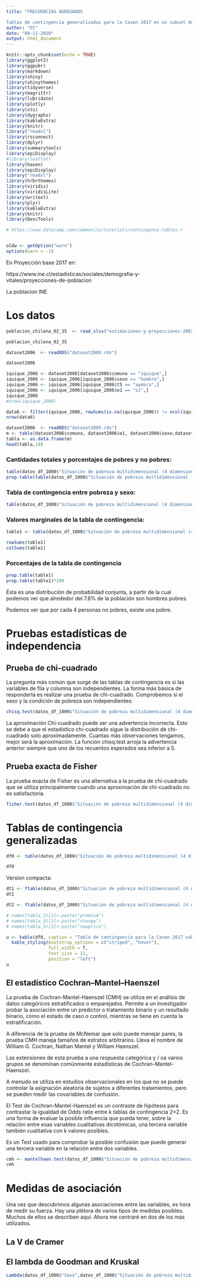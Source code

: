 ```yaml
---
title: "FRECUENCIAS AGREGADOS

Tablas de contingencia generalizadas para la Casen 2017 en un subset de 1000 registros."
author: "DI"
date: "09-11-2020"
output: html_document
---
```


```r
knitr::opts_chunk$set(echo = TRUE)
library(ggplot2)
library(ggpubr)
library(markdown)
library(shiny)
library(shinythemes)
library(tidyverse)
library(magrittr)
library(lubridate)
library(plotly)
library(xts)
library(dygraphs)
library(kableExtra)
library(knitr)
library("readxl")
library(rsconnect)
library(dplyr)
library(summarytools)
library(epiDisplay)
#library(leaflet)
library(haven)
library(epiDisplay)
library("readxl")
library(hrbrthemes)
library(viridis)
library(viridisLite)
library(writexl)
library(plyr)
library(kableExtra)
library(knitr)
library(DescTools)

# https://www.datacamp.com/community/tutorials/contingency-tables-r


oldw <- getOption("warn")
options(warn = -1)
```
En Proyección base 2017 en:

https://www.ine.cl/estadisticas/sociales/demografia-y-vitales/proyecciones-de-poblacion

La poblacion INE






# Los datos

```r
poblacion_chilena_02_35  <- read_xlsx("estimaciones-y-proyecciones-2002-2035-comunas.xlsx")
```


```r
poblacion_chilena_02_35
```

```r
dataset2006  <- readRDS("dataset2009.rds")
```
```r
dataset2006
```




```r
iquique_2006 <- dataset2006[dataset2006$comuna == "iquique",]
iquique_2006 <- iquique_2006[iquique_2006$sexo == "hombre",]
iquique_2006 <- iquique_2006[iquique_2006$t5 == "aymara",]
iquique_2006 <- iquique_2006[iquique_2006$e1 == "sí",]
iquique_2006
#nrow(iquique_2006)
```



```r
data6 <- filter(iquique_2006, rowSums(is.na(iquique_2006)) != ncol(iquique_2006))  
nrow(data6)
```


```r
dataset2006  <- readRDS("dataset2009.rds")
m <- table(dataset2006$comuna, dataset2006$e1, dataset2006$sexo,dataset2006$t4)
tabla <- as.data.frame(m)
head(tabla,10)
```



















### Cantidades totales y porcentajes de pobres y no pobres:

```r

table(datos_df_1000$"Situación de pobreza multidimensional (4 dimensiones)")
prop.table(table(datos_df_1000$"Situación de pobreza multidimensional (4 dimensiones)"))
```
### Tabla de contingencia entre pobreza y sexo:

```r
table(datos_df_1000$"Situación de pobreza multidimensional (4 dimensiones)", datos_df_1000$"Sexo")
```

### Valores marginales de la tabla de contingencia:

```r
table1 <- table(datos_df_1000$"Situación de pobreza multidimensional (4 dimensiones)", datos_df_1000$"Sexo")

rowSums(table1)
colSums(table1)
```
### Porcentajes de la tabla de contingencia

```r

prop.table(table1)
prop.table(table1)*100


```
Ésta es una distribución de probabilidad conjunta, a partir de la cual podemos ver que alrededor del 7.8% de la población son hombres pobres.

Podemos ver que por cada 4 personas no pobres, existe una pobre.

# Pruebas estadísticas de independencia

## Prueba de chi-cuadrado

La pregunta más común que surge de las tablas de contingencia es si las variables de fila y columna son independientes. La forma más básica de responderla es realizar una prueba de chi-cuadrado. Comprobemos si el sexo y la condición de pobreza son independientes:

```r
chisq.test(datos_df_1000$"Situación de pobreza multidimensional (4 dimensiones)", datos_df_1000$"Sexo")
```


La aproximación Chi-cuadrado puede ser una advertencia incorrecta. Esto se debe a que el estadístico chi-cuadrado sigue la distribución de chi-cuadrado solo aproximadamente. Cuantas más observaciones tengamos, mejor será la aproximación. La función chisq.test arroja la advertencia anterior siempre que uno de los recuentos esperados sea inferior a 5.

## Prueba exacta de Fisher

La prueba exacta de Fisher es una alternativa a la prueba de chi-cuadrado que se utiliza principalmente cuando una aproximación de chi-cuadrado no es satisfactoria. 

```r
fisher.test(datos_df_1000$"Situación de pobreza multidimensional (4 dimensiones)", datos_df_1000$"Sexo")
```



# Tablas de contingencia generalizadas


```r
df0 <- table(datos_df_1000$"Situación de pobreza multidimensional (4 dimensiones)", datos_df_1000$"Sexo", datos_df_1000$"Estado civil")

df0 
```






Version compacta:

```r
dt1 <- ftable(datos_df_1000$"Situación de pobreza multidimensional (4 dimensiones)", datos_df_1000$"Sexo", datos_df_1000$"Estado civil")
dt1
```

```r
dt2 <- ftable(datos_df_1000$"Situación de pobreza multidimensional (4 dimensiones)", datos_df_1000$"Sexo", datos_df_1000$"Estado civil")
```




```r
# names(tabla_3)[1]<-paste("premium")
# names(tabla_3)[2]<-paste("change")
# names(tabla_3)[3]<-paste("newprice") 
```



```r
u <- kable(df0, caption = "Tabla de contingencia para la Casen 2017 sobre tres variables: sexo, estado civil y situación de pobreza.", font_size = 16, col.names = c("Situación socioeconómica","Sexo","Estado civil","Frecuencia")) %>%
  kable_styling(bootstrap_options = c("striped", "hover"),
                full_width = T,
                font_size = 12,
                position = "left") 
u
```


## El estadístico Cochran–Mantel–Haenszel

La prueba de Cochran-Mantel-Haenszel (CMH) se utiliza en el análisis de datos categóricos estratificados o emparejados. Permite a un investigador probar la asociación entre un predictor o tratamiento binario y un resultado binario, como el estado de caso o control, mientras se tiene en cuenta la estratificación. 

A diferencia de la prueba de McNemar que solo puede manejar pares, la prueba CMH maneja tamaños de estratos arbitrarios. Lleva el nombre de William G. Cochran, Nathan Mantel y William Haenszel. 

Las extensiones de esta prueba a una respuesta categórica y / oa varios grupos se denominan comúnmente estadísticas de Cochran-Mantel-Haenszel. 

A menudo se utiliza en estudios observacionales en los que no se puede controlar la asignación aleatoria de sujetos a diferentes tratamientos, pero se pueden medir las covariables de confusión.

El Test de Cochran-Mantel-Haenszel es un contraste de hipótesis para contrastar la igualdad de Odds ratio entre k tablas de contingencia 2×2. Es una forma de evaluar la posible influencia que pueda tener, sobre la relación entre esas variables cualitativas dicotómicas, una tercera variable también cualitativa con k valores posibles.

Es un Test usado para comprobar la posible confusión que puede generar una tercera variable en la relación entre dos variables.


```r
cmh <- mantelhaen.test(datos_df_1000$"Situación de pobreza multidimensional (4 dimensiones)",  datos_df_1000$"Estado civil", datos_df_1000$"Sexo")
cmh
```

# Medidas de asociación

Una vez que descubrimos algunas asociaciones entre las variables, es hora de medir su fuerza. Hay una plétora de varios tipos de medidas posibles. Muchos de ellos se describen aquí. Ahora me centraré en dos de los más utilizados.

## La V de Cramer



## El lambda de Goodman and Kruskal 
```r
Lambda(datos_df_1000$"Sexo",datos_df_1000$"Situación de pobreza multidimensional (4 dimensiones)", direction='row')

```






